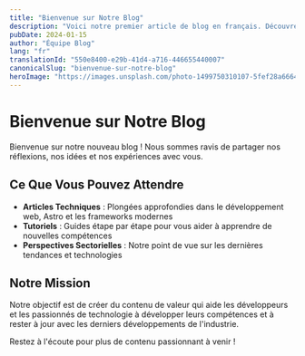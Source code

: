 ```yaml
---
title: "Bienvenue sur Notre Blog"
description: "Voici notre premier article de blog en français. Découvrez notre parcours et ce qui nous attend."
pubDate: 2024-01-15
author: "Équipe Blog"
lang: "fr"
translationId: "550e8400-e29b-41d4-a716-446655440007"
canonicalSlug: "bienvenue-sur-notre-blog"
heroImage: "https://images.unsplash.com/photo-1499750310107-5fef28a66643?ixlib=rb-4.0.3&auto=format&fit=crop&w=1200&h=600&q=80"
---
```


# Bienvenue sur Notre Blog

Bienvenue sur notre nouveau blog ! Nous sommes ravis de partager nos réflexions, nos idées et nos expériences avec vous.

## Ce Que Vous Pouvez Attendre

- **Articles Techniques** : Plongées approfondies dans le développement web, Astro et les frameworks modernes
- **Tutoriels** : Guides étape par étape pour vous aider à apprendre de nouvelles compétences
- **Perspectives Sectorielles** : Notre point de vue sur les dernières tendances et technologies

## Notre Mission

Notre objectif est de créer du contenu de valeur qui aide les développeurs et les passionnés de technologie à développer leurs compétences et à rester à jour avec les derniers développements de l'industrie.

Restez à l'écoute pour plus de contenu passionnant à venir !
